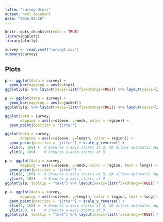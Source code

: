 ```yaml
---
title: "survey-dress"
output: html_document
date: "2025-03-28"
---
```


```r
knitr::opts_chunk$set(echo = TRUE)
library(ggplot2)
library(plotly)
```



```r
survey <- read.csv2("survey1.csv")
summary(survey)
```

## Plots

```r
p <- ggplot(data = survey) +
  geom_bar(mapping = aes(x=tie))
ggplotly(p) %>% layout(xaxis=list(fixedrange=TRUE)) %>% layout(yaxis=list(fixedrange=TRUE))
```
```r
p <- ggplot(data = survey) +
  geom_bar(mapping = aes(x=jacket))
ggplotly(p) %>% layout(xaxis=list(fixedrange=TRUE)) %>% layout(yaxis=list(fixedrange=TRUE))
```

```r
ggplot(data = survey,
       mapping = aes(x=sleeve, y=neck, color = region)) +
  geom_point(position = 'jitter')
```
```r
ggplot(data = survey,
       mapping = aes(x=sleeve, y=length, color = region)) +
  geom_point(position = 'jitter') + scale_y_reverse() +
  xlim(0, 100) +  # Ensures x-axis starts at 0, NA allows automatic upper limit
  ylim(0, 100)    # Ensures y-axis starts at 0
```


```r
p <- ggplot(data = survey,
       mapping = aes(x=sleeve, y=neck, color = region, text = long)) +
  geom_point(position = 'jitter') +
  xlim(0, 100) +  # Ensures x-axis starts at 0, NA allows automatic upper limit
  ylim(0, 100)    # Ensures y-axis starts at 0
ggplotly(p, tooltip = "text") %>% layout(xaxis=list(fixedrange=TRUE)) %>% layout(yaxis=list(fixedrange=TRUE))
```

```r
p <- ggplot(data = survey,
       mapping = aes(x=sleeve, y=length, color = region, text = long)) +
  geom_point(position = 'jitter') + scale_y_reverse() +
  xlim(0, 100) +  # Ensures x-axis starts at 0, NA allows automatic upper limit
  ylim(100, 0)    # Ensures y-axis starts at 0
ggplotly(p, tooltip = "text") %>% layout(xaxis=list(fixedrange=TRUE)) %>% layout(yaxis=list(fixedrange=TRUE))
```


